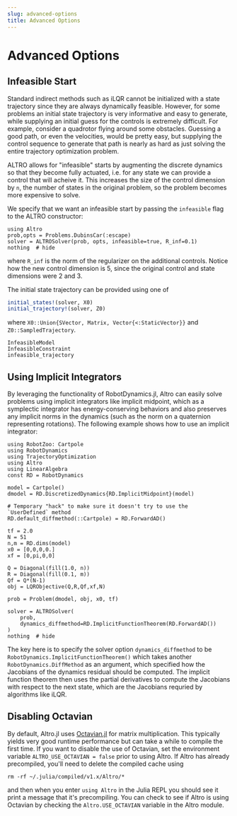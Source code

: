 ```yaml
---
slug: advanced-options
title: Advanced Options
---
```


# Advanced Options

## Infeasible Start

Standard indirect methods such as iLQR cannot be initialized with a state trajectory
since they are always dynamically feasible. However, for some problems an initial
state trajectory is very informative and easy to generate, while supplying an
initial guess for the controls is extremely difficult. For example, consider a
quadrotor flying around some obstacles. Guessing a good path, or even the velocities,
would be pretty easy, but supplying the control sequence to generate that path
is nearly as hard as just solving the entire trajectory optimization problem.

ALTRO allows for "infeasible" starts by augmenting the discrete dynamics so that
they become fully actuated, i.e. for any state we can provide a control that will
acheive it. This increases the size of the control dimension by `n`, the number of
states in the original problem, so the problem becomes more expensive to solve.

We specify that we want an infeasible start by passing the `infeasible` flag to
the ALTRO constructor:

```@example infeasible
using Altro
prob,opts = Problems.DubinsCar(:escape)
solver = ALTROSolver(prob, opts, infeasible=true, R_inf=0.1)
nothing  # hide
```

where `R_inf` is the norm of the regularizer on the additional controls. Notice how
the new control dimension is 5, since the original control and state dimensions were
2 and 3.

The initial state trajectory can be provided using one of

```julia
initial_states!(solver, X0)
initial_trajectory!(solver, Z0)
```

where `X0::Union{SVector, Matrix, Vector{<:StaticVector}}` and
`Z0::SampledTrajectory`.

```@docs
InfeasibleModel
InfeasibleConstraint
infeasible_trajectory
```

## Using Implicit Integrators

By leveraging the functionality of RobotDynamics.jl, Altro can easily solve problems
using implicit integrators like implicit midpoint, which as a symplectic integrator
has energy-conserving behaviors and also preserves any implicit norms in the dynamics
(such as the norm on a quaternion representing rotations). The following example
shows how to use an implicit integrator:

```@example implicit
using RobotZoo: Cartpole
using RobotDynamics
using TrajectoryOptimization
using Altro
using LinearAlgebra
const RD = RobotDynamics

model = Cartpole()
dmodel = RD.DiscretizedDynamics{RD.ImplicitMidpoint}(model)

# Temporary "hack" to make sure it doesn't try to use the `UserDefined` method
RD.default_diffmethod(::Cartpole) = RD.ForwardAD()

tf = 2.0
N = 51
n,m = RD.dims(model)
x0 = [0,0,0,0.]
xf = [0,pi,0,0]

Q = Diagonal(fill(1.0, n))
R = Diagonal(fill(0.1, m))
Qf = Q*(N-1)
obj = LQRObjective(Q,R,Qf,xf,N)

prob = Problem(dmodel, obj, x0, tf)

solver = ALTROSolver(
    prob,
    dynamics_diffmethod=RD.ImplicitFunctionTheorem(RD.ForwardAD())
)
nothing  # hide
```

The key here is to specify the solver option `dynamics_diffmethod` to be
`RobotDynamics.ImplicitFunctionTheorem()` which takes another `RobotDynamics.DiffMethod`
as an argument, which specified how the Jacobians of the dynamics residual should be
computed. The implicit function theorem then uses the partial derivatives to compute
the Jacobians with respect to the next state, which are the Jacobians requried by
algorithms like iLQR.

## Disabling Octavian

By default, Altro.jl uses
[Octavian.jl](https://github.com/JuliaLinearAlgebra/Octavian.jl) for matrix
multiplication. This typically yields very good runtime performance but can take a
while to compile the first time. If you want to disable the use of Octavian,
set the environment variable `ALTRO_USE_OCTAVIAN = false` prior to using Altro.
If Altro has already precompiled, you'll need to delete the compiled cache using

```
rm -rf ~/.julia/compiled/v1.x/Altro/*
```

and then when you enter `using Altro` in the Julia REPL you should see it print a
message that it's precompiling. You can check to see if Altro is using Octavian
by checking the `Altro.USE_OCTAVIAN` variable in the Altro module.
